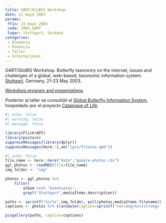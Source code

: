 ```yaml
---
title: GART/GloBIS Workshop
date: 21 mayo 2003
params:
 ffin: 23 mayo 2003
 code: 2003_GART
 lugar: Stuttgart, Germany
categories:
 - Alemania
 - Ponencia
 - Taller
 - Internacional
---
```


GART/GloBIS Workshop. Butterfly taxonomy on the internet, issues and challenges of a global, web-based, taxonomic information system. [Stuttgart](/lgrs/Stuttgart.qmd), Germany, 21-23 May 2003.  

[Workshop program and presentations](http://www.insects-online.de/gartfron.htm)

Posterior al taller se consolidó el [Global Butterfly Information System](https://www.gbif.org/dataset/153c2909-ab0b-4e85-b43e-8f6a2a484216), hospedado por el proyecto [Catalogue of Life](https://www.catalogueoflife.org). 


```r
#| echo: false
#| warning: false
#| message: false

library(FlickrAPI)
library(pixture)
suppressMessages(library(dplyr))
suppressMessages(here::i_am("lgrs/Trieste.qmd"))

```

```r
#| echo: false
file_name <- here::here("data","google-photos.rds")
ggl_photos <- readRDS(file=file_name)
img_folder <- "img"

photos <- ggl_photos %>% 
    filter(
        album %in% "Eventuales",
        grepl("Stuttgart",mediaItems.description))

paths <- sprintf("%s/%s",img_folder, pull(photos,mediaItems.filename))
captions <- photos %>% transmute(caption=sprintf("<strong>%s</strong>  por <a href='%s' target='googlephotos'>JR Ferrer-Paris @ Google Photos</a>",mediaItems.description,mediaItems.productUrl)) %>% pull

pixgallery(paths, caption=captions)

```
